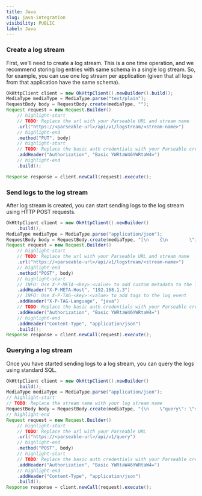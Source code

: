 ```yaml
---
title: Java
slug: java-integration
visibility: PUBLIC
label: Java
---
```


<head>
<title>Java Application Integration to Parseable | Parseable</title>
<meta charSet="utf-8" />
<meta name="twitter:card" content="summary" />
</head>


### Create a log stream

First, we'll need to create a log stream. This is a one time operation, and we recommend storing log entries with same schema in a single log stream. So, for example, you can use one log stream per application (given that all logs from that application have the same schema).

```java showLineNumbers
OkHttpClient client = new OkHttpClient().newBuilder().build();
MediaType mediaType = MediaType.parse("text/plain");
RequestBody body = RequestBody.create(mediaType, "");
Request request = new Request.Builder()
    // highlight-start 
    // TODO: Replace the url with your Parseable URL and stream name
    .url("https://<parseable-url>/api/v1/logstream/<stream-name>")
    // highlight-end
    .method("PUT", body)
    // highlight-start 
    // TODO: Replace the basic auth credentials with your Parseable credentials
    .addHeader("Authorization", "Basic YWRtaW46YWRtaW4=")
    // highlight-end
    .build();

Response response = client.newCall(request).execute();
```

### Send logs to the log stream

After log stream is created, you can start sending logs to the log stream using HTTP POST requests.


```java showLineNumbers
OkHttpClient client = new OkHttpClient().newBuilder()
    .build();
MediaType mediaType = MediaType.parse("application/json");
RequestBody body = RequestBody.create(mediaType, "[\n    {\n        \"id\": \"434a5f5e-2f5f-11ed-a261-asdasdafgdfd\",\n        \"datetime\": \"24/Jun/2022:14:12:15 +0000\",\n        \"host\": \"153.10.110.81\", \n        \"user-identifier\": \"Mozilla/5.0 (Windows NT 6.1; Win64; x64; rv:64.0) Gecko/20100101 Firefox/64.0\", \n        \"method\": \"PUT\", \n        \"status\": 500, \n        \"referrer\": \"http://www.google.com/\"\n    }\n]");
Request request = new Request.Builder()
    // highlight-start
    // TODO: Replace the url with your Parseable URL and stream name
    .url("https://<parseable-url>/api/v1/logstream/<stream-name>")
    // highlight-end
    .method("POST", body)
    // highlight-start
    // INFO: Use X-P-META-<key>:<value> to add custom metadata to the log event
    .addHeader("X-P-META-Host", "192.168.1.3")
    // INFO: Use X-P-TAG-<key>:<value> to add tags to the log event
    .addHeader("X-P-TAG-Language", "java")
    // TODO: Replace the basic auth credentials with your Parseable credentials
    .addHeader("Authorization", "Basic YWRtaW46YWRtaW4=")
    // highlight-end
    .addHeader("Content-Type", "application/json")
    .build();
Response response = client.newCall(request).execute();
```


### Querying a log stream

Once you have started sending logs to a log stream, you can query the logs using standard SQL.

```java showLineNumbers
OkHttpClient client = new OkHttpClient().newBuilder()
    .build();
MediaType mediaType = MediaType.parse("application/json");
// highlight-start
// TODO: Replace the stream name with your log stream name
RequestBody body = RequestBody.create(mediaType, "{\n    \"query\": \"select * from <stream-name>\",\n    \"startTime\": \"2022-09-10T08:20:00+00:00\",\n    \"endTime\": \"2022-09-10T08:20:31+00:00\"\n}\n");
// highlight-end
Request request = new Request.Builder()
    // highlight-start
    // TODO: Replace the url with your Parseable URL
    .url("https://<parseable-url>/api/v1/query")
    // highlight-end
    .method("POST", body)
    // highlight-start
    // TODO: Replace the basic auth credentials with your Parseable credentials
    .addHeader("Authorization", "Basic YWRtaW46YWRtaW4=")
    // highlight-end
    .addHeader("Content-Type", "application/json")
    .build();
Response response = client.newCall(request).execute();
```
